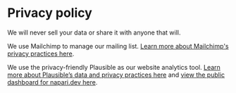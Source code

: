 
<LayoutMDX toc>

# Privacy policy

We will never sell your data or share it with anyone that will.

We use Mailchimp to manage our mailing list.
[Learn more about Mailchimp's privacy practices here]({MAILCHIMP_PRIVACY}).

We use the privacy-friendly Plausible as our website analytics tool.
[Learn more about Plausible’s data and privacy practices here]({PLAUSIBLE_PRIVACY})
and [view the public dashboard for napari.dev here]({PLAUSIBLE}).

</LayoutMDX>
